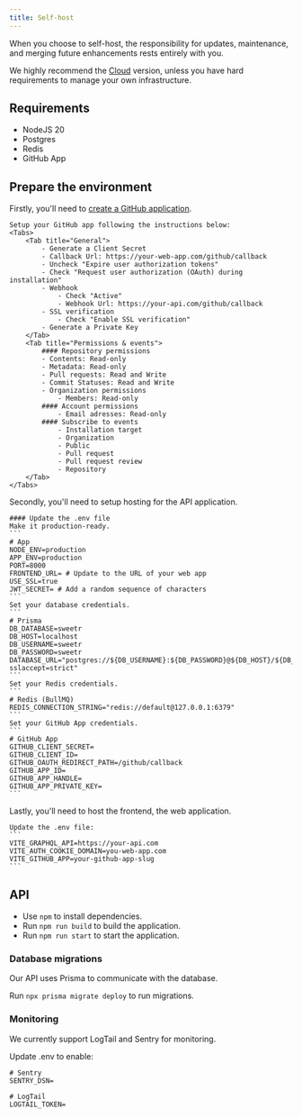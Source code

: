 ```yaml
---
title: Self-host
---
```


When you choose to self-host, the responsibility for updates, maintenance, and
merging future enhancements rests entirely with you.

<Tip>
  We highly recommend the <a href="/get-started/cloud">Cloud</a> version, unless
  you have hard requirements to manage your own infrastructure.
</Tip>

## Requirements

- NodeJS 20
- Postgres
- Redis
- GitHub App

## Prepare the environment

<Steps>
  <Step title="Create a GitHub Application">
    Firstly, you'll need to <a href="https://docs.github.com/en/apps/creating-github-apps/registering-a-github-app/registering-a-github-app">create a GitHub application</a>.  
    
    Setup your GitHub app following the instructions below:
    <Tabs>
        <Tab title="General">
            - Generate a Client Secret
            - Callback Url: https://your-web-app.com/github/callback
            - Uncheck "Expire user authorization tokens"
            - Check "Request user authorization (OAuth) during installation"
            - Webhook
                - Check "Active"
                - Webhook Url: https://your-api.com/github/callback
            - SSL verification
                - Check "Enable SSL verification"
            - Generate a Private Key
        </Tab>
        <Tab title="Permissions & events">
            #### Repository permissions
            - Contents: Read-only
            - Metadata: Read-only
            - Pull requests: Read and Write
            - Commit Statuses: Read and Write
            - Organization permissions
                - Members: Read-only
            #### Account permissions
                - Email adresses: Read-only
            #### Subscribe to events
                - Installation target
                - Organization
                - Public
                - Pull request
                - Pull request review
                - Repository
        </Tab>
    </Tabs>
  </Step>
  <Step title="Host API">
    Secondly, you'll need to setup hosting for the API application.

    #### Update the .env file
    Make it production-ready.
    ```
    # App
    NODE_ENV=production
    APP_ENV=production
    PORT=8000
    FRONTEND_URL= # Update to the URL of your web app
    USE_SSL=true
    JWT_SECRET= # Add a random sequence of characters
    ```
    Set your database credentials.
    ```
    # Prisma
    DB_DATABASE=sweetr
    DB_HOST=localhost
    DB_USERNAME=sweetr
    DB_PASSWORD=sweetr
    DATABASE_URL="postgres://${DB_USERNAME}:${DB_PASSWORD}@${DB_HOST}/${DB_DATABASE}?sslaccept=strict"
    ```
    Set your Redis credentials.
    ```
    # Redis (BullMQ)
    REDIS_CONNECTION_STRING="redis://default@127.0.0.1:6379"
    ```
    Set your GitHub App credentials.
    ```
    # GitHub App
    GITHUB_CLIENT_SECRET=
    GITHUB_CLIENT_ID=
    GITHUB_OAUTH_REDIRECT_PATH=/github/callback
    GITHUB_APP_ID=
    GITHUB_APP_HANDLE=
    GITHUB_APP_PRIVATE_KEY=
    ```

  </Step>
  <Step title="Host Web App">
    Lastly, you'll need to host the frontend, the web application.

    Update the .env file:
    ```
    VITE_GRAPHQL_API=https://your-api.com
    VITE_AUTH_COOKIE_DOMAIN=you-web-app.com
    VITE_GITHUB_APP=your-github-app-slug
    ```

  </Step>
</Steps>

## API

- Use `npm` to install dependencies.
- Run `npm run build` to build the application.
- Run `npm run start` to start the application.

### Database migrations

Our API uses Prisma to communicate with the database.

Run `npx prisma migrate deploy` to run migrations.

### Monitoring

We currently support LogTail and Sentry for monitoring.

Update .env to enable:

```
# Sentry
SENTRY_DSN=

# LogTail
LOGTAIL_TOKEN=
```
